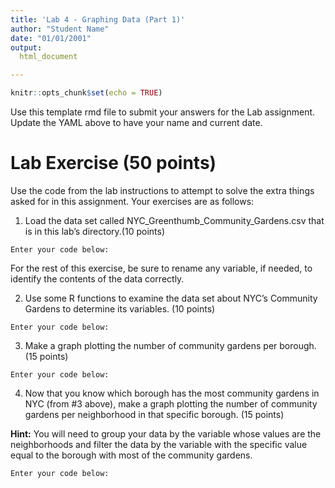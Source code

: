 ```yaml
---
title: 'Lab 4 - Graphing Data (Part 1)'
author: "Student Name"
date: "01/01/2001"
output: 
  html_document

---
```


```r
knitr::opts_chunk$set(echo = TRUE)
```

Use this template rmd file to submit your answers for the Lab assignment. Update the YAML above to have your name and current date.


# Lab Exercise (50 points)

Use the code from the lab instructions to attempt to solve the extra things asked for in this assignment. Your exercises are as follows:

1. Load the data set called NYC_Greenthumb_Community_Gardens.csv that is in this lab's directory.(10 points)

`Enter your code below:`



For the rest of this exercise, be sure to rename any variable, if needed, to identify the contents of the data correctly.

2. Use some R functions to examine the data set about NYC's Community Gardens to determine its variables. (10 points)

`Enter your code below:`




3. Make a graph plotting the number of community gardens per borough.  (15 points)

`Enter your code below:`




4. Now that you know which borough has the most community gardens in NYC (from #3 above), make a graph plotting the number of community gardens per neighborhood in that specific borough. (15 points)

  **Hint:** You will need to group your data by the variable whose values are the neighborhoods and filter the data by the variable with the specific value equal to the borough with most of the community gardens.

`Enter your code below:`



